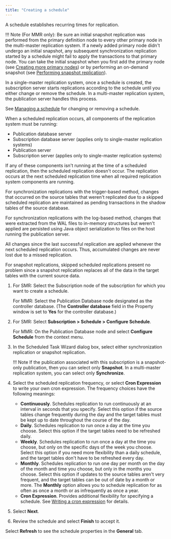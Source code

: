 ```yaml
---
title: "Creating a schedule"
---
```


<div id="creating_schedule" class="registered_link"></div>

A schedule establishes recurring times for replication.

!!! Note
    (For MMR only): Be sure an initial snapshot replication was performed from the primary definition node to every other primary node in the multi-master replication system. If a newly added primary node didn't undergo an initial snapshot, any subsequent synchronization replication started by a schedule might fail to apply the transactions to that primary node. You can take the initial snapshot when you first add the primary node (see [Creating more primary nodes](../06_mmr_operation/03_creating_primary_nodes/#creating_primary_nodes)) or by performing an on-demand snapshot (see [Performing snapshot replication](../06_mmr_operation/05_on_demand_replication_mmr/#perform_snapshot_replication_mmr)).

In a single-master replication system, once a schedule is created, the subscription server starts replications according to the schedule until you either change or remove the schedule. In a multi-master replication system, the publication server handles this process.

See [Managing a schedule](03_managing_schedule/#managing_schedule) for changing or removing a schedule.

When a scheduled replication occurs, all components of the replication system must be running:

-   Publication database server
-   Subscription database server (applies only to single-master replication systems)
-   Publication server
-   Subscription server (applies only to single-master replication systems)

If any of these components isn't running at the time of a scheduled replication, then the scheduled replication doesn't occur. The replication occurs at the next scheduled replication time when all required replication system components are running.

For synchronization replications with the trigger-based method, changes that occurred on the source tables that weren't replicated due to a skipped scheduled replication are maintained as pending transactions in the shadow tables of the source database.

For synchronization replications with the log-based method, changes that were extracted from the WAL files to in-memory structures but weren't applied are persisted using Java object serialization to files on the host running the publication server.

All changes since the last successful replication are applied whenever the next scheduled replication occurs. Thus, accumulated changes are never lost due to a missed replication.

For snapshot replications, skipped scheduled replications present no problem since a snapshot replication replaces all of the data in the target tables with the current source data.

1.  For SMR: Select the Subscription node of the subscription for which you want to create a schedule.

    For MMR: Select the Publication Database node designated as the controller database. (The **Controller database** field in the Property window is set to **Yes** for the controller database.)

1.  For SMR: Select **Subscription > Schedule > Configure Schedule**. 

    For MMR: On the Publication Database node and select **Configure Schedule** from the context menu.

1.  In the Scheduled Task Wizard dialog box, select either synchronization replication or snapshot replication.

    !!! Note
        If the publication associated with this subscription is a snapshot-only publication, then you can select only **Snapshot**. In a multi-master replication system, you can select only **Synchronize**.

1.  Select the scheduled replication frequency, or select **Cron Expression** to write your own cron expression. The frequency choices have the following meanings:

    -   **Continuously**. Schedules replication to run continuously at an interval in seconds that you specify. Select this option if the source tables change frequently during the day and the target tables must be kept up to date throughout the course of the day.
    -   **Daily**. Schedules replication to run once a day at the time you choose. Select this option if the target tables need to be refreshed daily.
    -   **Weekly**. Schedules replication to run once a day at the time you choose, but only on the specific days of the week you choose. Select this option if you need more flexibility than a daily schedule, and the target tables don't have to be refreshed every day.
    -   **Monthly**. Schedules replication to run one day per month on the day of the month and time you choose, but only in the months you choose. Select this option if updates to the source tables aren't very frequent, and the target tables can be out of date by a month or more. The **Monthly** option allows you to schedule replication for as often as once a month or as infrequently as once a year.
    -   **Cron Expression**. Provides additional flexibility for specifying a schedule. See [Writing a cron expression](../10_appendix/04_miscellaneous_xdb_processing_topics/03_writing_cron_exp/#writing_cron_exp) for details.

1.  Select **Next**.

1.  Review the schedule and select **Finish** to accept it.

Select **Refresh** to see the schedule properties in the **General** tab.
